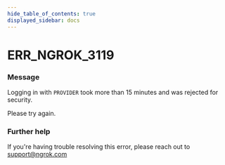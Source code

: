 ```yaml
---
hide_table_of_contents: true
displayed_sidebar: docs
---
```



# ERR_NGROK_3119

### Message

Logging in with `PROVIDER` took more than 15 minutes and was rejected for security.

Please try again.

### Further help

If you're having trouble resolving this error, please reach out to [support@ngrok.com](mailto:support@ngrok.com?subject=Help%20with%20ERR_NGROK_3119)

<ErrorDetails error="err_ngrok_3119" />
